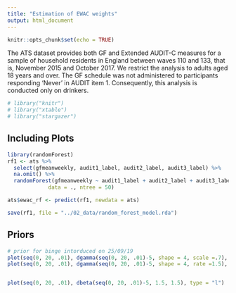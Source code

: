 ```yaml
---
title: "Estimation of EWAC weights"
output: html_document
---
```


```r
knitr::opts_chunk$set(echo = TRUE)


```

The ATS dataset provides both GF and Extended AUDIT-C measures for a sample of household residents in England between waves 110 and 133, that is, November 2015 and October 2017. We restrict the analysis to adults aged 18 years and over. The GF schedule was not administered to participants responding 'Never' in AUDIT item 1. Consequently, this analysis is conducted only on drinkers.


```r

# library("knitr")
# library("xtable")
# library("stargazer")


```

## Including Plots


 
```r

library(randomForest)
rf1 <- ats %>% 
  select(gfmeanweekly, audit1_label, audit2_label, audit3_label) %>% 
  na.omit() %>%
  randomForest(gfmeanweekly ~ audit1_label + audit2_label + audit3_label,
             data = ., ntree = 50)

ats$ewac_rf <- predict(rf1, newdata = ats)

save(rf1, file = "../02_data/random_forest_model.rda")

```
## Priors


```r
# prior for binge intorduced on 25/09/19
plot(seq(0, 20, .01), dgamma(seq(0, 20, .01)-5, shape = 4, scale =.7), type = "l")
plot(seq(0, 20, .01), dgamma(seq(0, 20, .01)-5, shape = 4, rate =1.5), type = "l")


plot(seq(0, 20, .01), dbeta(seq(0, 20, .01)-5, 1.5, 1.5), type = "l")

```

